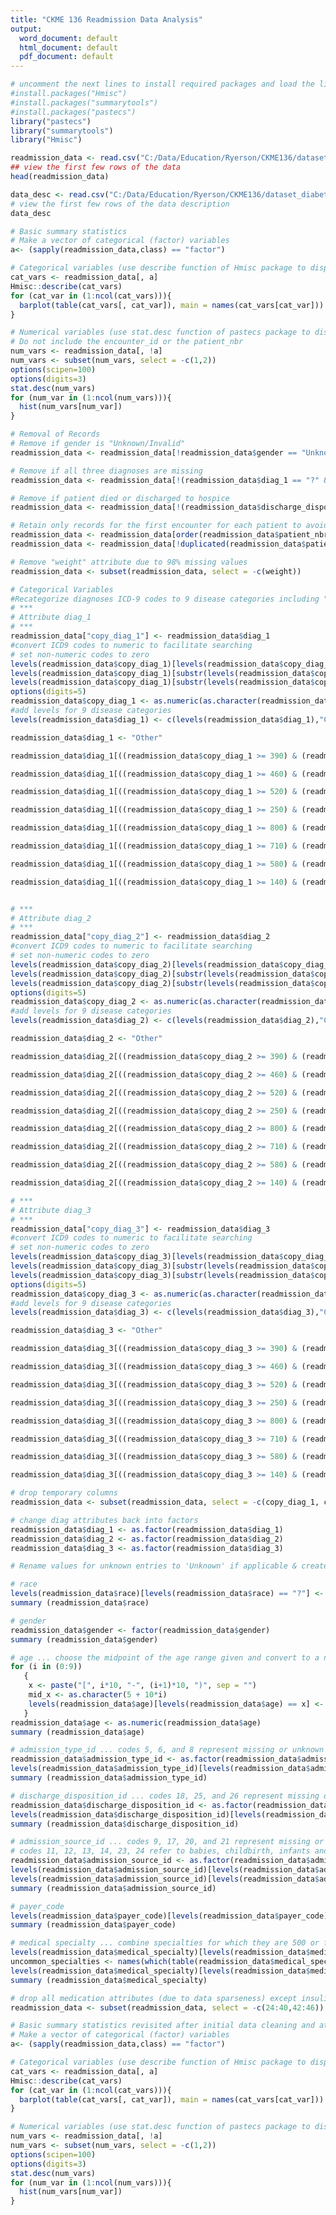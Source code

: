 ---
title: "CKME 136 Readmission Data Analysis"
output:
  word_document: default
  html_document: default
  pdf_document: default
---

```{r}
# uncomment the next lines to install required packages and load the libraries
#install.packages("Hmisc")
#install.packages("summarytools")
#install.packages("pastecs")
library("pastecs")
library("summarytools")
library("Hmisc")

```

```{r}
readmission_data <- read.csv("C:/Data/Education/Ryerson/CKME136/dataset_diabetes/diabetic_data.csv")
## view the first few rows of the data
head(readmission_data)
```

```{r}
data_desc <- read.csv("C:/Data/Education/Ryerson/CKME136/dataset_diabetes/IDs_mapping.csv")
# view the first few rows of the data description
data_desc
```
```{r}
# Basic summary statistics
# Make a vector of categorical (factor) variables
a<- (sapply(readmission_data,class) == "factor")

# Categorical variables (use describe function of Hmisc package to display summary)
cat_vars <- readmission_data[, a]
Hmisc::describe(cat_vars)
for (cat_var in (1:ncol(cat_vars))){
  barplot(table(cat_vars[, cat_var]), main = names(cat_vars[cat_var]))
}

# Numerical variables (use stat.desc function of pastecs package to display summary)
# Do not include the encounter_id or the patient_nbr
num_vars <- readmission_data[, !a]
num_vars <- subset(num_vars, select = -c(1,2))
options(scipen=100)
options(digits=3)
stat.desc(num_vars)
for (num_var in (1:ncol(num_vars))){
  hist(num_vars[num_var])
}


```


```{r}
# Removal of Records
# Remove if gender is "Unknown/Invalid"
readmission_data <- readmission_data[!readmission_data$gender == "Unknown/Invalid",]

# Remove if all three diagnoses are missing
readmission_data <- readmission_data[!(readmission_data$diag_1 == "?" & readmission_data$diag_2 == '?' & readmission_data$diag_3 == '?'),]

# Remove if patient died or discharged to hospice
readmission_data <- readmission_data[!(readmission_data$discharge_disposition_id %in% c(11, 13, 14, 20, 21)),]

# Retain only records for the first encounter for each patient to avoid biasing toward patients with multiple encounters
readmission_data <- readmission_data[order(readmission_data$patient_nbr, readmission_data$encounter_id),]
readmission_data <- readmission_data[!duplicated(readmission_data$patient_nbr),]

# Remove "weight" attribute due to 98% missing values
readmission_data <- subset(readmission_data, select = -c(weight))

# Categorical Variables
#Recategorize diagnoses ICD-9 codes to 9 disease categories including "Other" category for infrequent codes
# ***
# Attribute diag_1
# ***
readmission_data["copy_diag_1"] <- readmission_data$diag_1
#convert ICD9 codes to numeric to facilitate searching
# set non-numeric codes to zero
levels(readmission_data$copy_diag_1)[levels(readmission_data$copy_diag_1) == "?"] <- '0'
levels(readmission_data$copy_diag_1)[substr(levels(readmission_data$copy_diag_1), 1, 1) == "V"] <- '0'
levels(readmission_data$copy_diag_1)[substr(levels(readmission_data$copy_diag_1), 1, 1) == "E"] <- '0'
options(digits=5)
readmission_data$copy_diag_1 <- as.numeric(as.character(readmission_data$copy_diag_1))
#add levels for 9 disease categories
levels(readmission_data$diag_1) <- c(levels(readmission_data$diag_1),"Circulatory", "Respiratory", "Digestive", "Diabetes", "Injury", "Musculoskeletal", "Genitourinary", "Neoplasms", "Other")

readmission_data$diag_1 <- "Other"

readmission_data$diag_1[((readmission_data$copy_diag_1 >= 390) & (readmission_data$copy_diag_1 <= 459)) | (readmission_data$copy_diag_1 == 785)] <- "Circulatory"

readmission_data$diag_1[((readmission_data$copy_diag_1 >= 460) & (readmission_data$copy_diag_1 <= 519)) | (readmission_data$copy_diag_1 == 786)] <- 'Respiratory'

readmission_data$diag_1[((readmission_data$copy_diag_1 >= 520) & (readmission_data$copy_diag_1 <= 579)) | (readmission_data$copy_diag_1 == 787)] <- 'Digestive'

readmission_data$diag_1[((readmission_data$copy_diag_1 >= 250) & (readmission_data$copy_diag_1 < 251))] <- 'Diabetes'

readmission_data$diag_1[((readmission_data$copy_diag_1 >= 800) & (readmission_data$copy_diag_1 <= 999))] <- 'Injury'

readmission_data$diag_1[((readmission_data$copy_diag_1 >= 710) & (readmission_data$copy_diag_1 <= 739))] <- 'Musculoskeletal'

readmission_data$diag_1[((readmission_data$copy_diag_1 >= 580) & (readmission_data$copy_diag_1 <= 629)) | (readmission_data$copy_diag_1 == 788)] <- 'Genitourinary'

readmission_data$diag_1[((readmission_data$copy_diag_1 >= 140) & (readmission_data$copy_diag_1 <= 239))] <- 'Neoplasm'


# ***
# Attribute diag_2
# ***
readmission_data["copy_diag_2"] <- readmission_data$diag_2
#convert ICD9 codes to numeric to facilitate searching
# set non-numeric codes to zero
levels(readmission_data$copy_diag_2)[levels(readmission_data$copy_diag_2) == "?"] <- '0'
levels(readmission_data$copy_diag_2)[substr(levels(readmission_data$copy_diag_2), 1, 1) == "V"] <- '0'
levels(readmission_data$copy_diag_2)[substr(levels(readmission_data$copy_diag_2), 1, 1) == "E"] <- '0'
options(digits=5)
readmission_data$copy_diag_2 <- as.numeric(as.character(readmission_data$copy_diag_2))
#add levels for 9 disease categories
levels(readmission_data$diag_2) <- c(levels(readmission_data$diag_2),"Circulatory", "Respiratory", "Digestive", "Diabetes", "Injury", "Musculoskeletal", "Genitourinary", "Neoplasms", "Other")

readmission_data$diag_2 <- "Other"

readmission_data$diag_2[((readmission_data$copy_diag_2 >= 390) & (readmission_data$copy_diag_2 <= 459)) | (readmission_data$copy_diag_2 == 785)] <- "Circulatory"

readmission_data$diag_2[((readmission_data$copy_diag_2 >= 460) & (readmission_data$copy_diag_2 <= 519)) | (readmission_data$copy_diag_2 == 786)] <- 'Respiratory'

readmission_data$diag_2[((readmission_data$copy_diag_2 >= 520) & (readmission_data$copy_diag_2 <= 579)) | (readmission_data$copy_diag_2 == 787)] <- 'Digestive'

readmission_data$diag_2[((readmission_data$copy_diag_2 >= 250) & (readmission_data$copy_diag_2 < 251))] <- 'Diabetes'

readmission_data$diag_2[((readmission_data$copy_diag_2 >= 800) & (readmission_data$copy_diag_2 <= 999))] <- 'Injury'

readmission_data$diag_2[((readmission_data$copy_diag_2 >= 710) & (readmission_data$copy_diag_2 <= 739))] <- 'Musculoskeletal'

readmission_data$diag_2[((readmission_data$copy_diag_2 >= 580) & (readmission_data$copy_diag_2 <= 629)) | (readmission_data$copy_diag_2 == 788)] <- 'Genitourinary'

readmission_data$diag_2[((readmission_data$copy_diag_2 >= 140) & (readmission_data$copy_diag_2 <= 239))] <- 'Neoplasm'

# ***
# Attribute diag_3
# ***
readmission_data["copy_diag_3"] <- readmission_data$diag_3
#convert ICD9 codes to numeric to facilitate searching
# set non-numeric codes to zero
levels(readmission_data$copy_diag_3)[levels(readmission_data$copy_diag_3) == "?"] <- '0'
levels(readmission_data$copy_diag_3)[substr(levels(readmission_data$copy_diag_3), 1, 1) == "V"] <- '0'
levels(readmission_data$copy_diag_3)[substr(levels(readmission_data$copy_diag_3), 1, 1) == "E"] <- '0'
options(digits=5)
readmission_data$copy_diag_3 <- as.numeric(as.character(readmission_data$copy_diag_3))
#add levels for 9 disease categories
levels(readmission_data$diag_3) <- c(levels(readmission_data$diag_3),"Circulatory", "Respiratory", "Digestive", "Diabetes", "Injury", "Musculoskeletal", "Genitourinary", "Neoplasms", "Other")

readmission_data$diag_3 <- "Other"

readmission_data$diag_3[((readmission_data$copy_diag_3 >= 390) & (readmission_data$copy_diag_3 <= 459)) | (readmission_data$copy_diag_3 == 785)] <- "Circulatory"

readmission_data$diag_3[((readmission_data$copy_diag_3 >= 460) & (readmission_data$copy_diag_3 <= 519)) | (readmission_data$copy_diag_3 == 786)] <- 'Respiratory'

readmission_data$diag_3[((readmission_data$copy_diag_3 >= 520) & (readmission_data$copy_diag_3 <= 579)) | (readmission_data$copy_diag_3 == 787)] <- 'Digestive'

readmission_data$diag_3[((readmission_data$copy_diag_3 >= 250) & (readmission_data$copy_diag_3 < 251))] <- 'Diabetes'

readmission_data$diag_3[((readmission_data$copy_diag_3 >= 800) & (readmission_data$copy_diag_3 <= 999))] <- 'Injury'

readmission_data$diag_3[((readmission_data$copy_diag_3 >= 710) & (readmission_data$copy_diag_3 <= 739))] <- 'Musculoskeletal'

readmission_data$diag_3[((readmission_data$copy_diag_3 >= 580) & (readmission_data$copy_diag_3 <= 629)) | (readmission_data$copy_diag_3 == 788)] <- 'Genitourinary'

readmission_data$diag_3[((readmission_data$copy_diag_3 >= 140) & (readmission_data$copy_diag_3 <= 239))] <- 'Neoplasm'

# drop temporary columns
readmission_data <- subset(readmission_data, select = -c(copy_diag_1, copy_diag_2, copy_diag_3))

# change diag attributes back into factors
readmission_data$diag_1 <- as.factor(readmission_data$diag_1)
readmission_data$diag_2 <- as.factor(readmission_data$diag_2)
readmission_data$diag_3 <- as.factor(readmission_data$diag_3)

# Rename values for unknown entries to 'Unknown' if applicable & create summaries for categorical variables

# race
levels(readmission_data$race)[levels(readmission_data$race) == "?"] <- 'Unknown'
summary (readmission_data$race)

# gender
readmission_data$gender <- factor(readmission_data$gender)
summary (readmission_data$gender)

# age ... choose the midpoint of the age range given and convert to a numeric variables
for (i in (0:9)) 
   {
    x <- paste("[", i*10, "-", (i+1)*10, ")", sep = "")
    mid_x <- as.character(5 + 10*i)
    levels(readmission_data$age)[levels(readmission_data$age) == x] <- mid_x
   }
readmission_data$age <- as.numeric(readmission_data$age)
summary (readmission_data$age)

# admission_type_id ... codes 5, 6, and 8 represent missing or unknown data
readmission_data$admission_type_id <- as.factor(readmission_data$admission_type_id)
levels(readmission_data$admission_type_id)[levels(readmission_data$admission_type_id) %in% c('5', '6', '8')] <- 'Unknown'
summary (readmission_data$admission_type_id)

# discharge_disposition_id ... codes 18, 25, and 26 represent missing or unknown data
readmission_data$discharge_disposition_id <- as.factor(readmission_data$discharge_disposition_id)
levels(readmission_data$discharge_disposition_id)[levels(readmission_data$discharge_disposition_id) %in% c('18', '25', '26')] <- 'Unknown'
summary (readmission_data$discharge_disposition_id)

# admission_source_id ... codes 9, 17, 20, and 21 represent missing or unknown data
# codes 11, 12, 13, 14, 23, 24 refer to babies, childbirth, infants and will be releveled as "Babies"
readmission_data$admission_source_id <- as.factor(readmission_data$admission_source_id)
levels(readmission_data$admission_source_id)[levels(readmission_data$admission_source_id) %in% c('9', '17', '20', '21')] <- 'Unknown'
levels(readmission_data$admission_source_id)[levels(readmission_data$admission_source_id) %in% c('11', '12', '13', '14', '23', '24')] <- 'Babies'
summary (readmission_data$admission_source_id)

# payer_code
levels(readmission_data$payer_code)[levels(readmission_data$payer_code) == "?"] <- 'Unknown'
summary (readmission_data$payer_code)

# medical specialty ... combine specialties for which they are 500 or fewer encounters into "Uncommon"
levels(readmission_data$medical_specialty)[levels(readmission_data$medical_specialty) == "?"] <- 'Unknown'
uncommon_specialties <- names(which(table(readmission_data$medical_specialty) <= 500))
levels(readmission_data$medical_specialty)[levels(readmission_data$medical_specialty) %in% uncommon_specialties] <- 'Uncommon'
summary (readmission_data$medical_specialty)

# drop all medication attributes (due to data sparseness) except insulin
readmission_data <- subset(readmission_data, select = -c(24:40,42:46))

```


```{r}
# Basic summary statistics revisited after initial data cleaning and attribute selection
# Make a vector of categorical (factor) variables
a<- (sapply(readmission_data,class) == "factor")

# Categorical variables (use describe function of Hmisc package to display summary)
cat_vars <- readmission_data[, a]
Hmisc::describe(cat_vars)
for (cat_var in (1:ncol(cat_vars))){
  barplot(table(cat_vars[, cat_var]), main = names(cat_vars[cat_var]))
}

# Numerical variables (use stat.desc function of pastecs package to display summary)
num_vars <- readmission_data[, !a]
num_vars <- subset(num_vars, select = -c(1,2))
options(scipen=100)
options(digits=3)
stat.desc(num_vars)
for (num_var in (1:ncol(num_vars))){
  hist(num_vars[num_var])
}

```
